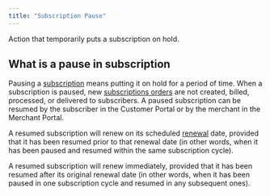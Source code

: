 ```yaml
---
title: "Subscription Pause"
---
```


<Info>

Action that temporarily puts a subscription on hold.

</Info>

## What is a pause in subscription

Pausing a [subscription](/glossary/subscription) means putting it on hold for a period of time. When a subscription is paused, new [subscriptions orders](/glossary/subscription-order) are not created, billed, processed, or delivered to subscribers. A paused subscription can be resumed by the subscriber in the Customer Portal or by the merchant in the Merchant Portal.

A resumed subscription will renew on its scheduled [renewal](/glossary/subscription-renewal) date, provided that it has been resumed prior to that renewal date (in other words, when it has been paused and resumed within the same subscription cycle).

A resumed subscription will renew immediately, provided that it has been resumed after its original renewal date (in other words, when it has been paused in one subscription cycle and resumed in any subsequent ones).
